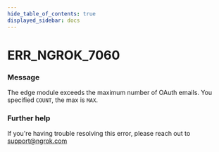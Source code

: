 ```yaml
---
hide_table_of_contents: true
displayed_sidebar: docs
---
```



# ERR_NGROK_7060

### Message

The edge module exceeds the maximum number of OAuth emails. You specified `COUNT`, the max is `MAX`.

<ErrorDetails error="err_ngrok_7060" />

### Further help

If you're having trouble resolving this error, please reach out to [support@ngrok.com](mailto:support@ngrok.com?subject=Help%20with%20ERR_NGROK_7060)
